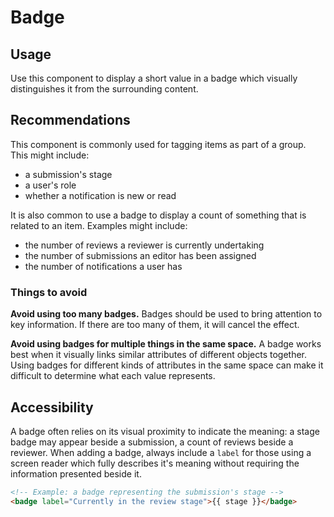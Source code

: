 

<Meta of={BadgeStories} />

# Badge

## Usage

Use this component to display a short value in a badge which visually distinguishes it from the surrounding content.

## Recommendations

This component is commonly used for tagging items as part of a group. This might include:

- a submission's stage
- a user's role
- whether a notification is new or read

It is also common to use a badge to display a count of something that is related to an item. Examples might include:

- the number of reviews a reviewer is currently undertaking
- the number of submissions an editor has been assigned
- the number of notifications a user has

### Things to avoid

**Avoid using too many badges.** Badges should be used to bring attention to key information. If there are too many of them, it will cancel the effect.

**Avoid using badges for multiple things in the same space.** A badge works best when it visually links similar attributes of different objects together. Using badges for different kinds of attributes in the same space can make it difficult to determine what each value represents.

## Accessibility

A badge often relies on its visual proximity to indicate the meaning: a stage badge may appear beside a submission, a count of reviews beside a reviewer. When adding a badge, always include a `label` for those using a screen reader which fully describes it's meaning without requiring the information presented beside it.

```html
<!-- Example: a badge representing the submission's stage -->
<badge label="Currently in the review stage">{{ stage }}</badge>
```

<Primary />
<Controls />
<Stories />
